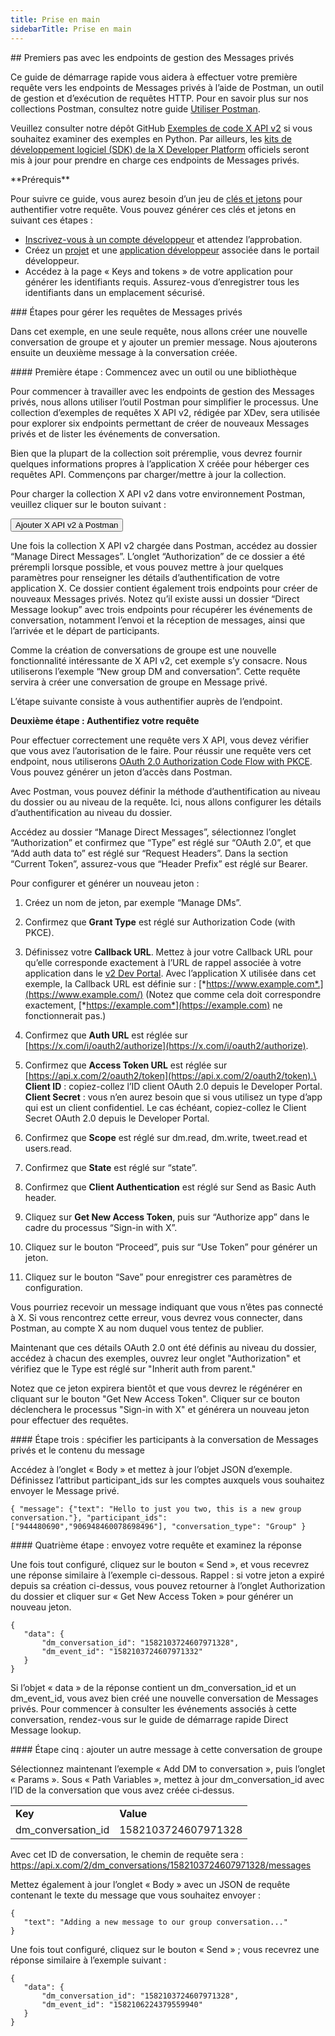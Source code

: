 ```yaml
---
title: Prise en main
sidebarTitle: Prise en main
---
```



<div id="getting-started-with-the-manage-direct-message-endpoints">
  ## Premiers pas avec les endpoints de gestion des Messages privés
</div>

Ce guide de démarrage rapide vous aidera à effectuer votre première requête vers les endpoints de Messages privés à l’aide de Postman, un outil de gestion et d’exécution de requêtes HTTP. Pour en savoir plus sur nos collections Postman, consultez notre guide [Utiliser Postman](/fr/tutorials/postman-getting-started).

Veuillez consulter notre dépôt GitHub [Exemples de code X API v2](https://github.com/xdevplatform/Twitter-API-v2-sample-code) si vous souhaitez examiner des exemples en Python. Par ailleurs, les [kits de développement logiciel (SDK) de la X Developer Platform](/fr/x-api/tools-and-libraries/sdks) officiels seront mis à jour pour prendre en charge ces endpoints de Messages privés.  

<Note>
  **Prérequis**

  Pour suivre ce guide, vous aurez besoin d’un jeu de [clés et jetons](/fr/resources/fundamentals/authentication) pour authentifier votre requête. Vous pouvez générer ces clés et jetons en suivant ces étapes :

  * [Inscrivez-vous à un compte développeur](https://developer.x.com/en/apply-for-access) et attendez l’approbation.
  * Créez un [projet](/fr/resources/fundamentals/projects) et une [application développeur](/fr/resources/fundamentals/developer-apps) associée dans le portail développeur.
  * Accédez à la page « Keys and tokens » de votre application pour générer les identifiants requis. Assurez-vous d’enregistrer tous les identifiants dans un emplacement sécurisé.
</Note>

<div id="steps-to-building-manage-direct-message-requests">
  ### Étapes pour gérer les requêtes de Messages privés
</div>

Dans cet exemple, en une seule requête, nous allons créer une nouvelle conversation de groupe et y ajouter un premier message. Nous ajouterons ensuite un deuxième message à la conversation créée.

<div id="step-one-start-with-a-tool-or-library">
  #### Première étape : Commencez avec un outil ou une bibliothèque
</div>

Pour commencer à travailler avec les endpoints de gestion des Messages privés, nous allons utiliser l’outil Postman pour simplifier le processus. Une collection d’exemples de requêtes X API v2, rédigée par XDev, sera utilisée pour explorer six endpoints permettant de créer de nouveaux Messages privés et de lister les événements de conversation.

Bien que la plupart de la collection soit préremplie, vous devrez fournir quelques informations propres à l’application X créée pour héberger ces requêtes API. Commençons par charger/mettre à jour la collection.

Pour charger la collection X API v2 dans votre environnement Postman, veuillez cliquer sur le bouton suivant :

<Button href="https://app.getpostman.com/run-collection/9956214-784efcda-ed4c-4491-a4c0-a26470a67400">
  Ajouter X API v2 à Postman
</Button>

Une fois la collection X API v2 chargée dans Postman, accédez au dossier “Manage Direct Messages”. L’onglet “Authorization” de ce dossier a été prérempli lorsque possible, et vous pouvez mettre à jour quelques paramètres pour renseigner les détails d’authentification de votre application X. Ce dossier contient également trois endpoints pour créer de nouveaux Messages privés. Notez qu’il existe aussi un dossier “Direct Message lookup” avec trois endpoints pour récupérer les événements de conversation, notamment l’envoi et la réception de messages, ainsi que l’arrivée et le départ de participants.

Comme la création de conversations de groupe est une nouvelle fonctionnalité intéressante de X API v2, cet exemple s’y consacre. Nous utiliserons l’exemple “New group DM and conversation”. Cette requête servira à créer une conversation de groupe en Message privé.

L’étape suivante consiste à vous authentifier auprès de l’endpoint.

**Deuxième étape : Authentifiez votre requête**

Pour effectuer correctement une requête vers X API, vous devez vérifier que vous avez l’autorisation de le faire. Pour réussir une requête vers cet endpoint, nous utiliserons [OAuth 2.0 Authorization Code Flow with PKCE](fr/resources/fundamentals/authentication#oauth-2-0-authorization-code-flow-with-pkce-2). Vous pouvez générer un jeton d’accès dans Postman.

Avec Postman, vous pouvez définir la méthode d’authentification au niveau du dossier ou au niveau de la requête. Ici, nous allons configurer les détails d’authentification au niveau du dossier.

Accédez au dossier “Manage Direct Messages”, sélectionnez l’onglet “Authorization” et confirmez que “Type” est réglé sur “OAuth 2.0”, et que “Add auth data to” est réglé sur “Request Headers”. Dans la section “Current Token”, assurez-vous que “Header Prefix” est réglé sur Bearer.

Pour configurer et générer un nouveau jeton :

1. Créez un nom de jeton, par exemple “Manage DMs”.

2. Confirmez que **Grant Type** est réglé sur Authorization Code (with PKCE).

3. Définissez votre **Callback URL**. Mettez à jour votre Callback URL pour qu’elle corresponde exactement à l’URL de rappel associée à votre application dans le [v2 Dev Portal](https://developer.x.com/en/portal/dashboard). Avec l’application X utilisée dans cet exemple, la Callback URL est définie sur : [*https://www.example.com*.](https://www.example.com/) (Notez que comme cela doit correspondre exactement, [*https://example.com*](https://example.com) ne fonctionnerait pas.)

4. Confirmez que **Auth URL** est réglée sur [https://x.com/i/oauth2/authorize](https://x.com/i/oauth2/authorize).

5. Confirmez que **Access Token URL** est réglée sur [https://api.x.com/2/oauth2/token](https://api.x.com/2/oauth2/token).\
   **Client ID** : copiez-collez l’ID client OAuth 2.0 depuis le Developer Portal.\
   **Client Secret** : vous n’en aurez besoin que si vous utilisez un type d’app qui est un client confidentiel. Le cas échéant, copiez-collez le Client Secret OAuth 2.0 depuis le Developer Portal.

6. Confirmez que **Scope** est réglé sur dm.read, dm.write, tweet.read et users.read.

7. Confirmez que **State** est réglé sur “state”.

8. Confirmez que **Client Authentication** est réglé sur Send as Basic Auth header.

9. Cliquez sur **Get New Access Token**, puis sur “Authorize app” dans le cadre du processus “Sign-in with X”.

10. Cliquez sur le bouton “Proceed”, puis sur “Use Token” pour générer un jeton.

11. Cliquez sur le bouton “Save” pour enregistrer ces paramètres de configuration.

Vous pourriez recevoir un message indiquant que vous n’êtes pas connecté à X. Si vous rencontrez cette erreur, vous devrez vous connecter, dans Postman, au compte X au nom duquel vous tentez de publier.

Maintenant que ces détails OAuth 2.0 ont été définis au niveau du dossier, accédez à chacun des exemples, ouvrez leur onglet &quot;Authorization&quot; et vérifiez que le Type est réglé sur &quot;Inherit auth from parent.&quot;

Notez que ce jeton expirera bientôt et que vous devrez le régénérer en cliquant sur le bouton &quot;Get New Access Token&quot;. Cliquer sur ce bouton déclenchera le processus &quot;Sign-in with X&quot; et générera un nouveau jeton pour effectuer des requêtes.

<div id="step-three-specify-the-direct-message-conversation-participants-and-message-contents">
  #### Étape trois : spécifier les participants à la conversation de Messages privés et le contenu du message
</div>

Accédez à l’onglet « Body » et mettez à jour l’objet JSON d’exemple. Définissez l’attribut participant_ids sur les comptes auxquels vous souhaitez envoyer le Message privé.

`{
   "message": {"text": "Hello to just you two, this is a new group conversation."},
   "participant_ids": ["944480690","906948460078698496"],
   "conversation_type": "Group"
}`

<div id="step-four-make-your-request-and-review-the-response">
  #### Quatrième étape : envoyez votre requête et examinez la réponse
</div>

Une fois tout configuré, cliquez sur le bouton « Send », et vous recevrez une réponse similaire à l’exemple ci-dessous. Rappel : si votre jeton a expiré depuis sa création ci-dessus, vous pouvez retourner à l’onglet Authorization du dossier et cliquer sur « Get New Access Token » pour générer un nouveau jeton.

```
{
   "data": {
       "dm_conversation_id": "1582103724607971328",
       "dm_event_id": "1582103724607971332"
   }
}
```

Si l’objet « data » de la réponse contient un dm_conversation_id et un dm_event_id, vous avez bien créé une nouvelle conversation de Messages privés. Pour commencer à consulter les événements associés à cette conversation, rendez-vous sur le guide de démarrage rapide Direct Message lookup.

<div id="step-five-add-another-message-to-that-group-conversation">
  #### Étape cinq : ajouter un autre message à cette conversation de groupe
</div>

Sélectionnez maintenant l’exemple « Add DM to conversation », puis l’onglet « Params ». Sous « Path Variables », mettez à jour dm_conversation_id avec l’ID de la conversation que vous avez créée ci‑dessus.

|     |     |
| :--- | :--- |
| **Key** | **Value** |
| dm_conversation_id | 1582103724607971328 |

Avec cet ID de conversation, le chemin de requête sera : https://api.x.com/2/dm_conversations/1582103724607971328/messages

Mettez également à jour l’onglet « Body » avec un JSON de requête contenant le texte du message que vous souhaitez envoyer :

```
{
   "text": "Adding a new message to our group conversation..."
}
```

Une fois tout configuré, cliquez sur le bouton « Send » ; vous recevrez une réponse similaire à l’exemple suivant :

```
{
   "data": {
       "dm_conversation_id": "1582103724607971328",
       "dm_event_id": "1582106224379559940"
   }
}
```